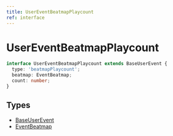 ```yaml
---
title: UserEventBeatmapPlaycount
ref: interface
---
```


# UserEventBeatmapPlaycount

```ts
interface UserEventBeatmapPlaycount extends BaseUserEvent {
  type: 'beatmapPlaycount';
  beatmap: EventBeatmap;
  count: number;
}
```

## Types

- [BaseUserEvent](/references/base-user-event)
- [EventBeatmap](/references/event-beatmap)

